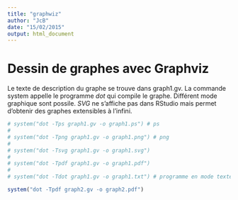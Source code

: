 ```yaml
---
title: "graphwiz"
author: "JcB"
date: "15/02/2015"
output: html_document
---
```


Dessin de graphes avec Graphviz
===============================

Le texte de description du graphe se trouve dans graph1.gv. La commande system appelle le programme _dot_ qui compile le graphe. Différent mode graphique sont possile. _SVG_ ne s'affiche pas dans RStudio mais permet d'obtenir des graphes extensibles à l'infini.

```r
# system("dot -Tps graph1.gv -o graph1.ps") # ps
# 
# system("dot -Tpng graph1.gv -o graph1.png") # png
# 
# system("dot -Tsvg graph1.gv -o graph1.svg")
# 
# system("dot -Tpdf graph1.gv -o graph1.pdf")
# 
# system("dot -Tdot graph1.gv -o graph1.txt") # programme en mode texte

system("dot -Tpdf graph2.gv -o graph2.pdf")
```

